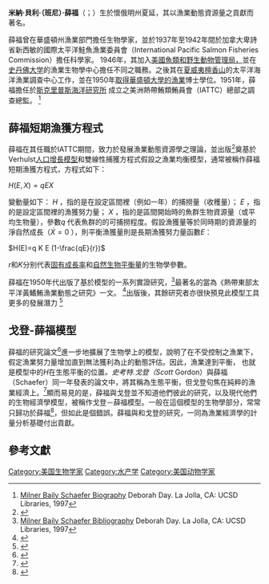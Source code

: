 {{Infobox scientist
|name=米納·貝利·薛福
|known_for=薛福模型、[[漁業學|漁業學]]、[[生物經濟學_(漁業)|生物經濟學]]
|alma_mater=[[華盛頓大學|華盛頓大學]]
|image=
|workplaces=[[美洲熱帶鮪類委員會|美洲熱帶鮪類委員會]]、[[斯克里普斯海洋研究所|斯克里普斯海洋研究所]]
|fields=漁業生物、漁業統計
|death_place=加利福尼亞州聖地牙哥
|death_date={{Death date and age|1970|07|26|1912|12|14}}
|birth_place=懷俄明州
|birth_date={{Birth date|1912|12|14}}
|spouse=伊莎貝拉·朗（{{lang|en|Isabella Long}}）
}}

'''米納·貝利·（班尼）·薛福'''（{{lang-en|Milner Baily ("Benny") Schaefer}}；{{bd|1912年|12月14日|1970年|7月26日<ref name="biography">[http://scilib.ucsd.edu/sio/biogr/Schaefer_Biogr.pdf Milner Baily Schaefer Biography] Deborah Day. La Jolla, CA: UCSD Libraries, 1997</ref>}}）生於懷俄明州夏延，其以漁業動態資源量之貢獻而著名。

薛福曾在華盛頓州漁業部門擔任生物學家，並於1937年至1942年間於加拿大卑詩省新西敏的國際太平洋鮭魚漁業委員會（International Pacific Salmon Fisheries Commission）擔任科學家。 1946年，其加入[[美國魚類及野生動物管理局|美國魚類和野生動物管理局，]]並在[[史丹佛大學|史丹佛大学]]的漁業生物學中心擔任不同之職務。之後其在[[檀香山|夏威夷檀香山]]的太平洋海洋漁業調查中心工作，並在1950年[[華盛頓大學|取得華盛頓大學的]][[渔业|漁業]]博士學位。1951年，薛福擔任於[[斯克里普斯海洋研究所|斯克里普斯海洋研究所]] 成立之美洲熱帶鮪類鮪員會（IATTC）總部之調查總監。 <ref name="biography">[http://scilib.ucsd.edu/sio/biogr/Schaefer_Biogr.pdf Milner Baily Schaefer Biography] Deborah Day. La Jolla, CA: UCSD Libraries, 1997</ref>

== 薛福短期漁獲方程式 ==
薛福在其任職於IATTC期間，致力於發展漁業動態資源學之理論，並出版<ref name="sch1954">{{Citation|last=Schaefer|first=Milner B.|title=Some aspects of the dynamics of populations important to the management of commercial marine fisheries|journal=Bulletin of the Inter-American Tropical Tuna Commission|volume=1|number=2|year=1954|pages=27–56|url=http://aquacomm.fcla.edu/3530/|doi=10.1007/BF02464432|edition=reprinted in Bulletin of Mathematical Biology, Vol. 53, No. 1/2, pp. 253-279, 1991}}</ref>奠基於Verhulst[[逻辑斯谛函数|人口增長模型]]和雙線性捕獲方程式假設之漁業均衡模型，通常被稱作薛福短期漁獲方程式，方程式如下：

<math>H(E,X)=q E X\!</math>

變動量如下： ''H'' ，指的是在設定區間裡（例如一年）的捕撈量（收穫量）； ''E'' ，指的是設定區間裡的漁獲努力量； ''X'' ，指的是區間開始時的魚群生物資源量（或平均生物量），參數''q'' 代表魚群的的可捕撈程度。假設漁獲量等於同時期的資源量的淨自然成長（<math>\dot{X}=0</math> ），則平衡漁獲量則是長期漁獲努力量函數''E''：

<math>H(E)=q K E (1-\frac{qE}{r})</math>

''r''和''K''分别代表<u>固有成長率</u>和<u>自然生物平衡量</u>的生物學參數。

薛福在1950年代出版了基於模型的一系列實證研究，<ref>[http://scilib.ucsd.edu/sio/bibliogr/SchaeferBibliogr.pdf Milner Baily Schaefer Bibliography] Deborah Day. La Jolla, CA: UCSD Libraries, 1997</ref>最著名的當為《熱帶東部太平洋黃鰭鮪漁業動態之研究》一文。 <ref>{{Citation|last=Schaefer|first=Milner B.|title=A study of the dynamics of the fishery for yellowfin tuna in the Eastern Tropical Pacific Ocean|journal=Bulletin of the Inter-American Tropical Tuna Commission|volume=2|number=6|year=1957|pages=243–285|url=http://aquacomm.fcla.edu/3531/}}</ref>出版後，其餘研究者亦很快預見此模型工具更多的發展潛力 <ref>{{Citation|title=Quantitative Fisheries Stock Assessment: Choice, Dynamics and Uncertainty|year=1992|isbn=978-0-412-02271-5|last=Hilborn|first=R.|last2=Walters|first2=C. J.}}</ref>

== 戈登-薛福模型 ==
薛福的研究論文<ref name="sch1954">{{Citation|last=Schaefer|first=Milner B.|title=Some aspects of the dynamics of populations important to the management of commercial marine fisheries|journal=Bulletin of the Inter-American Tropical Tuna Commission|volume=1|number=2|year=1954|pages=27–56|url=http://aquacomm.fcla.edu/3530/|doi=10.1007/BF02464432|edition=reprinted in Bulletin of Mathematical Biology, Vol. 53, No. 1/2, pp. 253-279, 1991}}</ref>進一步地擴展了生物學上的模型，說明了在不受控制之漁業下，假定漁業努力量增加直到無法獲利為止的動態評估。因此，漁業達到平衡， 也就是模型中的''H''在生態平衡的位置''。史考特.戈登（Scott'' Gordon）與薛福（Schaefer）同一年發表的論文中，將其稱為生態平衡，但戈登句焦在純粹的漁業經濟上。<ref>{{Citation|last=Gordon|first=H. Scott|title=The economic theory of a common-property resource: the fishery|journal=Journal of Political Economy|volume=62|number=2|year=1954|pages=124–142|doi=10.1086/257497}}</ref>顯而易見的是，薛福與戈登並不知道他們彼此的研究，以及現代他們的生物經濟學模型，被稱作戈登－薛福模型。一般在這個模型的生物學部分，常常只歸功於薛福<ref name="Clark1990">{{Citation|title=Mathematical Bioeconomics: The Optimal Management of Renewable Resources|year=1990|last=Clark, Colin W.|isbn=978-0-471-50883-0|url=https://archive.org/details/mathematicalbioe0002clar}}</ref>，但如此是個錯誤。薛福與和戈登的研究，一同為漁業經濟學的計量分析基礎付出貢獻。

== 參考文獻 ==
{{Reflist}}
[[Category:美国生物学家|Category:美国生物学家]]
[[Category:水产学|Category:水产学]]
[[Category:美国动物学家|Category:美国动物学家]]